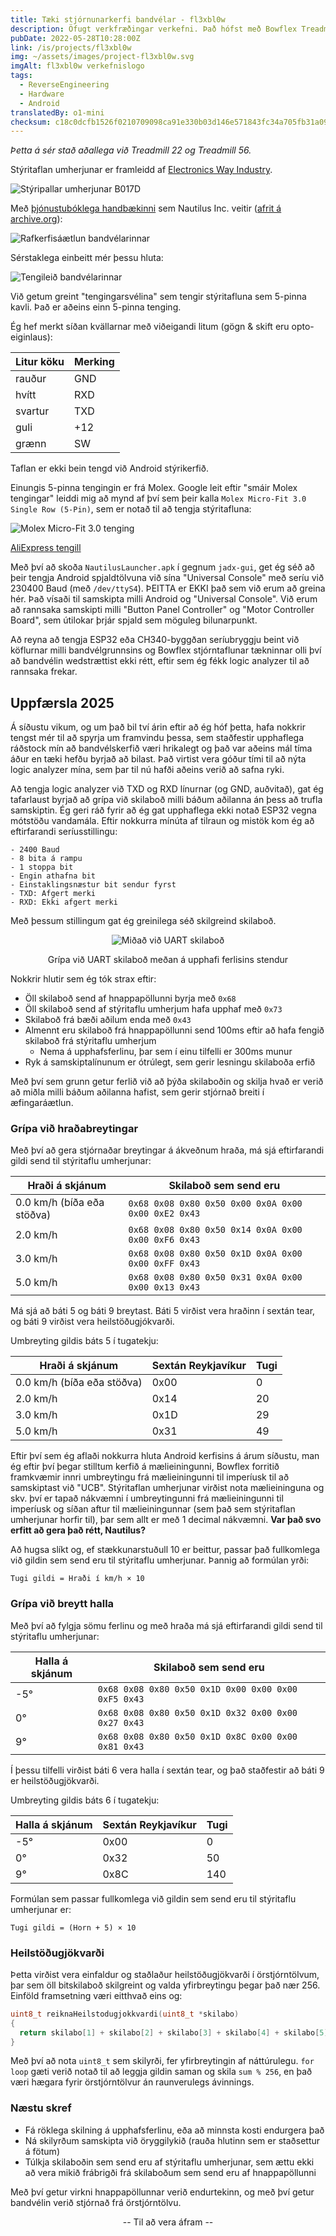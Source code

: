 ```yaml
---
title: Tæki stjórnunarkerfi bandvélar - fl3xbl0w
description: Öfugt verkfræðingar verkefni. Það hófst með Bowflex Treadmill 22 en þróaðist síðan almennt fyrir hvaða Android-stýrða tæki sem Nautilus Inc. selur (Nautilus, Bowflex, Schwinn).
pubDate: 2022-05-28T10:28:00Z
link: /is/projects/fl3xbl0w
img: ~/assets/images/project-fl3xbl0w.svg
imgAlt: fl3xbl0w verkefnislogo
tags:
  - ReverseEngineering
  - Hardware
  - Android
translatedBy: o1-mini
checksum: c18c0dcfb1526f0210709098ca91e330b03d146e571843fc34a705fb31a09e26
---
```



_Þetta á sér stað aðallega við Treadmill 22 og Treadmill 56._

Stýritaflan umherjunar er framleidd af [Electronics Way Industry](https://web.archive.org/web/20231228174313/https://www.ewayindustry.com/ew-dc-b017.html).

<Image src={B017D} alt="Stýripallar umherjunar B017D" format="webp" />

Með [þjónustubóklega handbækinni](https://download.nautilus.com/supportdocs/AM_OM/Bowflex/BFX.T10.T22.T25.T56.SM.EN.pdf) sem Nautilus Inc. veitir ([afrit á archive.org](https://web.archive.org/web/20220409140737/https://download.nautilus.com/supportdocs/AM_OM/Bowflex/BFX.T10.T22.T25.T56.SM.EN.pdf)):

<Image src={TreadmillElectrical} alt="Rafkerfisáætlun bandvélarinnar" format="webp" />

Sérstaklega einbeitt mér þessu hluta:

<Image src={TreadmillComm} alt="Tengileið bandvélarinnar" format="webp" />

Við getum greint "tengingarsvélina" sem tengir stýritafluna sem 5-pinna kavli. Það er aðeins einn 5-pinna tenging.

Ég hef merkt síðan kvällarnar með viðeigandi litum (gögn & skift eru opto-eiginlaus):

| Litur köku | Merking |
| ---------- | ------- |
| rauður     | GND     |
| hvítt      | RXD     |
| svartur    | TXD     |
| guli       | +12     |
| grænn      | SW      |

Taflan er ekki bein tengd við Android stýrikerfið.

Einungis 5-pinna tengingin er frá Molex. Google leit eftir "smáir Molex tengingar" leiddi mig að mynd af því sem þeir kalla `Molex Micro-Fit 3.0 Single Row (5-Pin)`, sem er notað til að tengja stýritafluna:

<Image src={Molex} alt="Molex Micro-Fit 3.0 tenging" format="webp" />

[AliExpress tengill](https://aliexpress.com/item/32902205579.html)

Með því að skoða `NautilusLauncher.apk` í gegnum `jadx-gui`, get ég séð að þeir tengja Android spjaldtölvuna við sína "Universal Console" með seríu við 230400 Baud (með `/dev/ttyS4`). ÞEITTA er EKKI það sem við erum að greina hér. Það vísaði til samskipta milli Android og "Universal Console". Við erum að rannsaka samskipti milli "Button Panel Controller" og "Motor Controller Board", sem útilokar þrjár spjald sem möguleg bilunarpunkt.

Að reyna að tengja ESP32 eða CH340-byggðan seríubryggju beint við köflurnar milli bandvélgrunnsins og Bowflex stjórntaflunar tækninnar olli því að bandvélin wedstrættist ekki rétt, eftir sem ég fékk logic analyzer til að rannsaka frekar.

## Uppfærsla 2025

Á síðustu vikum, og um það bil tví árin eftir að ég hóf þetta, hafa nokkrir tengst mér til að spyrja um framvindu þessa, sem staðfestir upphaflega ráðstock mín að bandvélskerfið væri hrikalegt og það var aðeins mál tíma áður en tæki hefðu byrjað að bilast. Það virtist vera góður tími til að nýta logic analyzer mína, sem þar til nú hafði aðeins verið að safna ryki.

Að tengja logic analyzer við TXD og RXD línurnar (og GND, auðvitað), gat ég tafarlaust byrjað að grípa við skilaboð milli báðum aðilanna án þess að trufla samskiptin. Ég geri ráð fyrir að ég gat upphaflega ekki notað ESP32 vegna mótstöðu vandamála. Eftir nokkurra mínúta af tilraun og mistök kom ég að eftirfarandi seríusstillingu:

```
- 2400 Baud
- 8 bita á rampu
- 1 stoppa bit
- Engin athafna bit
- Einstaklingsnæstur bit sendur fyrst
- TXD: Afgert merki
- RXD: Ekki afgert merki
```

Með þessum stillingum gat ég greinilega séð skilgreind skilaboð.

<div align="center">
  <Image src={UARTSniffing} alt="Miðað við UART skilaboð" format="webp" />
  <p class="italic">Grípa við UART skilaboð meðan á upphafi ferlisins stendur</p>
</div>

Nokkrir hlutir sem ég tók strax eftir:

- Öll skilaboð send af hnappapöllunni byrja með `0x68`
- Öll skilaboð send af stýritaflu umherjum hafa upphaf með `0x73`
- Skilaboð frá bæði aðilum enda með `0x43`
- Almennt eru skilaboð frá hnappapöllunni send 100ms eftir að hafa fengið skilaboð frá stýritaflu umherjum
  - Nema á upphafsferlinu, þar sem í einu tilfelli er 300ms munur
- Ryk á samskiptalínunum er ótrúlegt, sem gerir lesningu skilaboða erfið

Með því sem grunn getur ferlið við að þýða skilaboðin og skilja hvað er verið að miðla milli báðum aðilanna hafist, sem gerir stjórnað breiti í æfingaráætlun.

### Grípa við hraðabreytingar

Með því að gera stjórnaðar breytingar á ákveðnum hraða, má sjá eftirfarandi gildi send til stýritaflu umherjunar:

| Hraði á skjánum            | Skilaboð sem send eru                               |
| -------------------------- | --------------------------------------------------- |
| 0.0 km/h (bíða eða stöðva) | `0x68 0x08 0x80 0x50 0x00 0x0A 0x00 0x00 0xE2 0x43` |
| 2.0 km/h                   | `0x68 0x08 0x80 0x50 0x14 0x0A 0x00 0x00 0xF6 0x43` |
| 3.0 km/h                   | `0x68 0x08 0x80 0x50 0x1D 0x0A 0x00 0x00 0xFF 0x43` |
| 5.0 km/h                   | `0x68 0x08 0x80 0x50 0x31 0x0A 0x00 0x00 0x13 0x43` |

Má sjá að báti 5 og báti 9 breytast. Báti 5 virðist vera hraðinn í sextán tear, og báti 9 virðist vera heilstöðugjókvarði.

Umbreyting gildis báts 5 í tugatekju:

| Hraði á skjánum            | Sextán Reykjavíkur | Tugi |
| -------------------------- | ------------------ | ---- |
| 0.0 km/h (bíða eða stöðva) | 0x00               | 0    |
| 2.0 km/h                   | 0x14               | 20   |
| 3.0 km/h                   | 0x1D               | 29   |
| 5.0 km/h                   | 0x31               | 49   |

Eftir því sem ég aflaði nokkurra hluta Android kerfisins á árum síðustu, man ég eftir því þegar stilltum kerfið á mælieiningunni, Bowflex forritið framkvæmir innri umbreytingu frá mælieiningunni til imperíusk til að samskiptast við "UCB". Stýritaflan umherjunar virðist nota mælieininguna og skv. því er tapað nákvæmni í umbreytingunni frá mælieiningunni til imperíusk og síðan aftur til mælieiningunnar (sem það sem stýritaflan umherjunar horfir til), þar sem allt er með 1 decimal nákvæmni. **Var það svo erfitt að gera það rétt, Nautilus?**

Að hugsa slíkt og, ef stækkunarstuðull 10 er beittur, passar það fullkomlega við gildin sem send eru til stýritaflu umherjunar. Þannig að formúlan yrði:

```
Tugi gildi = Hraði í km/h × 10
```

### Grípa við breytt halla

Með því að fylgja sömu ferlinu og með hraða má sjá eftirfarandi gildi send til stýritaflu umherjunar:

| Halla á skjánum | Skilaboð sem send eru                               |
| --------------- | --------------------------------------------------- |
| -5°             | `0x68 0x08 0x80 0x50 0x1D 0x00 0x00 0x00 0xF5 0x43` |
| 0°              | `0x68 0x08 0x80 0x50 0x1D 0x32 0x00 0x00 0x27 0x43` |
| 9°              | `0x68 0x08 0x80 0x50 0x1D 0x8C 0x00 0x00 0x81 0x43` |

Í þessu tilfelli virðist báti 6 vera halla í sextán tear, og það staðfestir að báti 9 er heilstöðugjökvarði.

Umbreyting gildis báts 6 í tugatekju:

| Halla á skjánum | Sextán Reykjavíkur | Tugi |
| --------------- | ------------------ | ---- |
| -5°             | 0x00               | 0    |
| 0°              | 0x32               | 50   |
| 9°              | 0x8C               | 140  |

Formúlan sem passar fullkomlega við gildin sem send eru til stýritaflu umherjunar er:

```
Tugi gildi = (Horn + 5) × 10
```

### Heilstöðugjökvarði

Þetta virðist vera einfaldur og staðlaður heilstöðugjökvarði í örstjórntölvum, þar sem öll bitskilaboð skilgreint og valda yfirbreytingu þegar það nær 256. Einföld framsetning væri eitthvað eins og:

```c
uint8_t reiknaHeilstodugjokkvardi(uint8_t *skilabo)
{
  return skilabo[1] + skilabo[2] + skilabo[3] + skilabo[4] + skilabo[5] + skilabo[6] + skilabo[7];
}
```

Með því að nota `uint8_t` sem skilyrði, fer yfirbreytingin af náttúrulegu. `for loop` gæti verið notað til að leggja gildin saman og skila `sum % 256`, en það væri hægara fyrir örstjórntölvur án raunverulegs ávinnings.

### Næstu skref

- Fá röklega skilning á upphafsferlinu, eða að minnsta kosti endurgera það
- Ná skilyrðum samskipta við öryggilykið (rauða hlutinn sem er staðsettur á fötum)
- Túlkja skilaboðin sem send eru af stýritaflu umherjunar, sem ættu ekki að vera mikið frábrigði frá skilaboðum sem send eru af hnappapöllunni

Með því getur virkni hnappapöllunnar verið endurtekinn, og með því getur bandvélin verið stjórnað frá örstjórntölvu.

<div align="center">
  <p class="italic">-- Til að vera áfram --</p>
</div>
